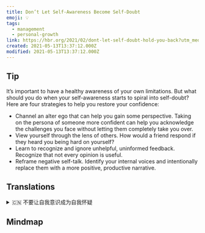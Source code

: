 ```yaml
---
title: Don’t Let Self-Awareness Become Self-Doubt
emoji: 💡
tags:
  - management
  - personal-growth
link: https://hbr.org/2021/02/dont-let-self-doubt-hold-you-back?utm_medium=email&utm_source=newsletter_daily&utm_campaign=mtod_notactsubs
created: 2021-05-13T13:37:12.000Z
modified: 2021-05-13T13:37:12.000Z
---
```


## Tip

It’s important to have a healthy awareness of your own limitations. But what should you do when your self-awareness starts to spiral into self-doubt? Here are four strategies to help you restore your confidence:

- Channel an alter ego that can help you gain some perspective. Taking on the persona of someone more confident can help you acknowledge the challenges you face without letting them completely take you over.
- View yourself through the lens of others. How would a friend respond if they heard you being hard on yourself?
- Learn to recognize and ignore unhelpful, uninformed feedback. Recognize that not every opinion is useful.
- Reframe negative self-talk. Identify your internal voices and intentionally replace them with a more positive, productive narrative.

## Translations

<details>
   <summary>🇨🇳 不要让自我意识成为自我怀疑</summary>

清楚的了解自身的局限性是非常重要的一点。但当你的自我意识开始陷入自我怀疑时，你该怎么办? 这里有四个帮助你恢复信心的策略:

- 引导另一个自我，帮助你获得一些观点。以一个更自信的人的形象，可以帮助你承认你面临的挑战，而不是让它们完全接管你。
- 从别人的角度看自己。如果朋友听到你对自己苛刻，他们会如何反应?
- 学会识别和忽视无用的、不知情的反馈。要认识到并非所有的意见都是有用的。
- 重新审视消极的自我对话。确定你内心的声音，并有意识地用更积极有成效的叙述代替它们。

</details>

## Mindmap

![]()
